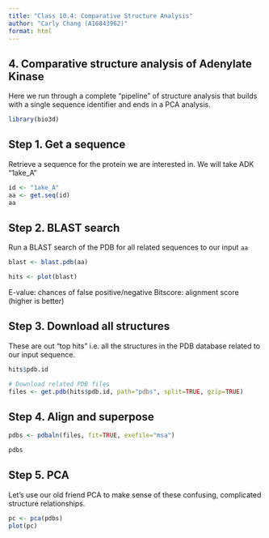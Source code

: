 ```yaml
---
title: "Class 10.4: Comparative Structure Analysis"
author: "Carly Chang (A16843962)"
format: html
---
```


## 4. Comparative structure analysis of Adenylate Kinase

Here we run through a complete "pipeline" of structure analysis that builds with a single sequence identifier and ends in a PCA analysis.

```r
library(bio3d)
```


## Step 1. Get a sequence

Retrieve a sequence for the protein we are interested in. We will take ADK "1ake_A"

```r
id <- "1ake_A"
aa <- get.seq(id)
aa
```

## Step 2. BLAST search

Run a BLAST search of the PDB for all related sequences to our input `aa`

```r
blast <- blast.pdb(aa)
```

```r
hits <- plot(blast)
```
E-value: chances of false positive/negative
Bitscore: alignment score (higher is better)

## Step 3. Download all structures

These are out "top hits" i.e. all the structures in the PDB database related to our input sequence.
```r
hits$pdb.id
```

```r
# Download related PDB files
files <- get.pdb(hits$pdb.id, path="pdbs", split=TRUE, gzip=TRUE)
```

## Step 4. Align and superpose

```r
pdbs <- pdbaln(files, fit=TRUE, exefile="msa")
```

```r
pdbs
```

## Step 5. PCA

Let's use our old friend PCA to make sense of these confusing, complicated structure relationships.

```r
pc <- pca(pdbs)
plot(pc)
```

